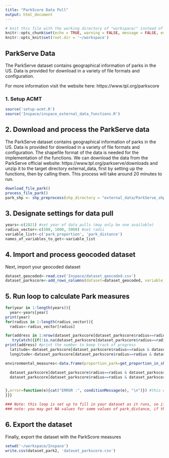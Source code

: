 ```yaml
---
title: "ParkScore Data Pull"
output: html_document
---
```


```r
# knit this file with the working directory of "workspace/" instead of "workspace/examples"
knitr::opts_chunk$set(echo = TRUE, warning = FALSE, message = FALSE, eval=FALSE)
knitr::opts_knit$set(root.dir = '~/workspace')
```

## ParkServe Data

The ParkServe dataset contains geographical information of parks in the US. Data is provided for download in a variety of file formats and configuration.

For more information visit the website here: https://www.tpl.org/parkscore

### 1. Setup ACMT

```r
source('setup-acmt.R')
source('Inspace/inspace_external_data_functions.R')
```

## 2. Download and process the ParkServe data

The ParkServe dataset contains geographical information of parks in the US. Data is provided for download in a variety of file formats and configuration. The shapefile format of the data is needed for the implementation of the functions. We can download the data from the ParkServe official website: https://www.tpl.org/parkserve/downloads and unzip it to the target directory external_data, first by setting up the functions, then by calling them. This process will take around 20 minutes to run.


```r
download_file_park()
process_file_park()
park_shp <- shp_preprocess(shp_directory = "external_data/ParkServe_shp/ParkServe_Shapefiles_05042022/ParkServe_Parks.shp")
```

## 3. Designate settings for data pull

```r
years<-c(2021) #set year of data pulls (may only be one available)
radius_vector<-c(500, 1000, 5000) #set radii
variable_list<-c('park_proportion', 'park_distance')
names_of_variables_to_get<-variable_list
```


## 4. Import and process geocoded dataset

Next, import your geocoded dataset

```r
dataset_geocoded<-read.csv('Inspace/dataset_geocoded.csv')
dataset_parkscore<-add_rows_columns(dataset=dataset_geocoded, variable_list=variable_list, radius_vector=radius_vector, years=years)
```


## 5. Run loop to calculate Park measures

```r
for(year in 1:length(years)){
  year<-years[year]
print(year)
for(radius in 1:length(radius_vector)){
  radius<-radius_vector[radius]

for(address in 1:nrow(dataset_parkscore[dataset_parkscore$radius==radius & dataset_parkscore$year==year,])) {
   tryCatch({if(!is.na(dataset_parkscore[dataset_parkscore$radius==radius & dataset_parkscore$year==year,][,1][address])) next #skip the row if the data is already there
print(address) #print the number to keep track of progress
  latitude<-dataset_parkscore[dataset_parkscore$radius==radius & dataset_parkscore$year==year,]$lat[address] #set lat
  longitude<-dataset_parkscore[dataset_parkscore$radius==radius & dataset_parkscore$year==year,]$long[address] #set long

environmental_measures<-data.frame(proportion_park=get_proportion_in_shapefile(long=longitude, lat=latitude, radius_meters=radius, shp_processed = park_shp), distance_park=get_distance_to_shapefile(long=longitude, lat=latitude, radius_meters=radius, shp_processed = park_shp))

  dataset_parkscore[dataset_parkscore$radius==radius & dataset_parkscore$year==year,][['park_proportion']][address] <-environmental_measures$proportion_park
  dataset_parkscore[dataset_parkscore$radius==radius & dataset_parkscore$year==year,][['park_distance']][address] <-environmental_measures$distance_park


},error=function(e){cat("ERROR :", conditionMessage(e), "\n")}) #this will print any error messages
}}}

### Note: this loop is set up to fill in your dataset as it runs, so if the loop is interrupted, you can re-run this chunk only, and it will skip over data that is has already pulled. ####
### note: you may get NA values for some values of park_distance, if there are no parks within the buffer areas. There should be a 0 for park proportion in these cases. 


```

## 6. Export the dataset
Finally, export the dataset with the ParkScore measures

```r
setwd('~/workspace/Inspace')
write.csv(dataset_park2, 'dataset_parkscore.csv')

```


